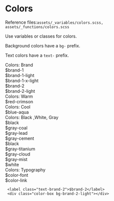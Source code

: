 
<Meta title="Globals/Colors" />

<style>{`
  .subheading {
    --mediumdark: '#999999';
    font-weight: 900;
    font-size: 13px;
    color: #999;
    letter-spacing: 6px;
    line-height: 24px;
    text-transform: uppercase;
    margin-bottom: 12px;
    margin-top: 40px;
  }

  .link-list {
    display: grid;
    grid-template-columns: 1fr 1fr;
    grid-template-rows: 1fr;
    row-gap: 10px;
  }

  @media (min-width: 620px) {
    .link-list {
      row-gap: 20px;
      column-gap: 20px;
      grid-template-columns: 1fr 1fr 1fr 1fr;
    }
  }

  @media all and (-ms-high-contrast:none) {
  .link-list {
      display: -ms-grid;
      -ms-grid-columns: 1fr 1fr 1fr 1fr ;
      -ms-grid-rows: 1fr;
    }
  }

  .link-item {
    padding: 20px 30px 20px 15px;
    border: 1px solid #00000010;
    border-radius: 5px;
    transition: background 150ms ease-out, border 150ms ease-out, transform 150ms ease-out;
    color: #333333;
    display: flex;
    align-items: center;
  }

  .link-item:hover {
    border-color: #1EA7FD50;
     box-shadow: rgba(0, 0, 0, 0.08) 0 3px 10px 0;
  }

  .link-item:active {
    border-color: #1EA7FD;
    transform: translate3d(0, 0, 0);
  }

  .link-item strong {
    font-weight: 700;
    display: block;
    margin-bottom: 2px;
  }
  
  .link-item img {
    height: 40px;
    width: 40px;
    margin-right: 15px;
    flex: none;
  }

  .link-item span {
    font-size: 14px;
    line-height: 20px;
  }

  .tip {
    display: inline-block;
    border-radius: 1em;
    font-size: 11px;
    line-height: 12px;
    font-weight: 700;
    background: #E7FDD8;
    color: #66BF3C;
    padding: 4px 12px;
    margin-right: 10px;
    vertical-align: top;
  }

  .tip-wrapper {
    font-size: 13px;
    line-height: 20px;
    margin-top: 40px;
    margin-bottom: 40px;
  }

  .tip-wrapper code {
    font-size: 12px;
    display: inline-block;
  }


  .section-colors .section-colors-item{
    display:flex;
    flex-direction:column;
    font-size: 14px;
    color: #999;
    align-items:center;
  }

  .section-colors .section-colors-item .color-box{
    width:120px;
    height:80px;
  }

  
`}</style>


# Colors

<div className="tip-wrapper">
  <span className="tip">Reference files:</span><code>assets/_variables/colors.scss, assets/_functions/colors.scss</code>
</div>

Use variables or classes for colors.

Background colors have a <code>bg-</code> prefix.

Text colors have a <code>text-</code> prefix.

<div className="subheading">Colors: Brand</div>

<div className="link-list section-colors">
  <a id="brand-1" className="link-item section-colors-item"  target="_blank">
   <label class="text-brand-1">$brand-1</label>
   <div class="color-box bg-brand-1"></div>
  </a>
  <a id="brand-1-light" className="link-item section-colors-item"  target="_blank">
   <label class="text-brand-1-light">$brand-1-light</label>
   <div class="color-box bg-brand-1-light"></div>
  </a>
  <a  id="brand-1-x-light"  className="link-item section-colors-item"  target="_blank">
   <label class="text-brand-1-x-light">$brand-1-x-light</label>
   <div class="color-box bg-brand-1-x-light"></div>
  </a>
  <a className="link-item section-colors-item"  target="_blank">
   <label class="text-brand-2">$brand-2</label>
   <div class="color-box bg-brand-2"></div>
  </a>
  <a className="link-item section-colors-item"  target="_blank">
   <label class="text-brand-2-light">$brand-2-light</label>
   <div class="color-box bg-brand-2-light"></div>
  </a>
  
</div>

<div className="subheading">Colors: Warm</div>

<div className="link-list section-colors">
  <a id="red-crimson" className="link-item section-colors-item"  target="_blank">
   <label class="text-red-crimson">$red-crimson</label>
   <div class="color-box bg-red-crimson"></div>
  </a>  
  
</div>

<div className="subheading">Colors: Cool</div>

<div className="link-list section-colors">
  <a id="blue-aqua" className="link-item section-colors-item"  target="_blank">
   <label class="text-blue-aqua">$blue-aqua</label>
   <div class="color-box bg-blue-aqua"></div>
  </a>  
  
</div>

<div className="subheading">Colors: Black ,White, Gray</div>

<div className="link-list section-colors">
  <a id="black" className="link-item section-colors-item"  target="_blank">
   <label class="text-black">$black</label>
   <div class="color-box bg-black"></div>
  </a> 
   <a id="gray-coal" className="link-item section-colors-item"  target="_blank">
   <label class="text-gray-coal">$gray-coal</label>
   <div class="color-box bg-gray-coal"></div>
  </a> 
   <a id="gray-lead" className="link-item section-colors-item"  target="_blank">
   <label class="text-gray-lead">$gray-lead</label>
   <div class="color-box bg-gray-lead"></div>
  </a> 
   <a id="gray-cement" className="link-item section-colors-item"  target="_blank">
   <label class="text-gray-cement">$gray-cement</label>
   <div class="color-box bg-gray-cement"></div>
  </a> 
   <a id="black" className="link-item section-colors-item"  target="_blank">
   <label class="text-black">$black</label>
   <div class="color-box bg-black"></div>
  </a> 
   <a id="gray-titanium" className="link-item section-colors-item"  target="_blank">
   <label class="text-gray-titanium">$gray-titanium</label>
   <div class="color-box bg-gray-titanium"></div>
  </a> 
   <a id="gray-cloud" className="link-item section-colors-item"  target="_blank">
   <label class="text-gray-cloud">$gray-cloud</label>
   <div class="color-box bg-gray-cloud"></div>
  </a> 
   <a id="gray-mist" className="link-item section-colors-item"  target="_blank">
   <label class="text-gray-mist">$gray-mist</label>
   <div class="color-box bg-gray-mist"></div>
  </a> 
   <a id="white" className="link-item section-colors-item"  target="_blank">
   <label class="text-white">$white</label>
   <div class="color-box bg-white"></div>
  </a>  
  
</div>

<div className="subheading">Colors: Typography</div>

<div className="link-list section-colors">
  <a id="color-font" className="link-item section-colors-item"  target="_blank">
   <label class="text-color-font">$color-font</label>
   <div class="color-box bg-color-font"></div>
  </a>

  <a id="color-link" className="link-item section-colors-item"  target="_blank">
   <label class="text-color-link">$color-link</label>
   <div class="color-box bg-color-link"></div>
  </a>  
  
</div>

```
 <label class="text-brand-2">$brand-2</label>
 <div class="color-box bg-brand-2-light"></div>

```


